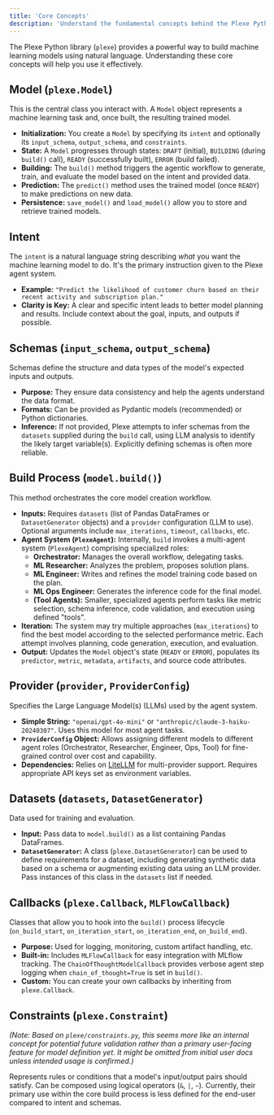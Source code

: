 ```yaml
---
title: 'Core Concepts'
description: 'Understand the fundamental concepts behind the Plexe Python library.'
---
```


The Plexe Python library (`plexe`) provides a powerful way to build machine learning models using natural language. Understanding these core concepts will help you use it effectively.

## Model (`plexe.Model`)

This is the central class you interact with. A `Model` object represents a machine learning task and, once built, the resulting trained model.

* **Initialization:** You create a `Model` by specifying its `intent` and optionally its `input_schema`, `output_schema`, and `constraints`.
* **State:** A `Model` progresses through states: `DRAFT` (initial), `BUILDING` (during `build()` call), `READY` (successfully built), `ERROR` (build failed).
* **Building:** The `build()` method triggers the agentic workflow to generate, train, and evaluate the model based on the intent and provided data.
* **Prediction:** The `predict()` method uses the trained model (once `READY`) to make predictions on new data.
* **Persistence:** `save_model()` and `load_model()` allow you to store and retrieve trained models.

## Intent

The `intent` is a natural language string describing *what* you want the machine learning model to do. It's the primary instruction given to the Plexe agent system.

* **Example:** `"Predict the likelihood of customer churn based on their recent activity and subscription plan."`
* **Clarity is Key:** A clear and specific intent leads to better model planning and results. Include context about the goal, inputs, and outputs if possible.

## Schemas (`input_schema`, `output_schema`)

Schemas define the structure and data types of the model's expected inputs and outputs.

* **Purpose:** They ensure data consistency and help the agents understand the data format.
* **Formats:** Can be provided as Pydantic models (recommended) or Python dictionaries.
* **Inference:** If not provided, Plexe attempts to infer schemas from the `datasets` supplied during the `build` call, using LLM analysis to identify the likely target variable(s). Explicitly defining schemas is often more reliable.

## Build Process (`model.build()`)

This method orchestrates the core model creation workflow.

* **Inputs:** Requires `datasets` (list of Pandas DataFrames or `DatasetGenerator` objects) and a `provider` configuration (LLM to use). Optional arguments include `max_iterations`, `timeout`, `callbacks`, etc.
* **Agent System (`PlexeAgent`):** Internally, `build` invokes a multi-agent system (`PlexeAgent`) comprising specialized roles:
    * **Orchestrator:** Manages the overall workflow, delegating tasks.
    * **ML Researcher:** Analyzes the problem, proposes solution plans.
    * **ML Engineer:** Writes and refines the model training code based on the plan.
    * **ML Ops Engineer:** Generates the inference code for the final model.
    * **(Tool Agents):** Smaller, specialized agents perform tasks like metric selection, schema inference, code validation, and execution using defined "tools".
* **Iteration:** The system may try multiple approaches (`max_iterations`) to find the best model according to the selected performance metric. Each attempt involves planning, code generation, execution, and evaluation.
* **Output:** Updates the `Model` object's state (`READY` or `ERROR`), populates its `predictor`, `metric`, `metadata`, `artifacts`, and source code attributes.

## Provider (`provider`, `ProviderConfig`)

Specifies the Large Language Model(s) (LLMs) used by the agent system.

* **Simple String:** `"openai/gpt-4o-mini"` or `"anthropic/claude-3-haiku-20240307"`. Uses this model for most agent tasks.
* **`ProviderConfig` Object:** Allows assigning different models to different agent roles (Orchestrator, Researcher, Engineer, Ops, Tool) for fine-grained control over cost and capability.
* **Dependencies:** Relies on [LiteLLM](https://docs.litellm.ai/docs/) for multi-provider support. Requires appropriate API keys set as environment variables.

## Datasets (`datasets`, `DatasetGenerator`)

Data used for training and evaluation.

* **Input:** Pass data to `model.build()` as a list containing Pandas DataFrames.
* **`DatasetGenerator`:** A class (`plexe.DatasetGenerator`) can be used to define requirements for a dataset, including generating synthetic data based on a schema or augmenting existing data using an LLM provider. Pass instances of this class in the `datasets` list if needed.

## Callbacks (`plexe.Callback`, `MLFlowCallback`)

Classes that allow you to hook into the `build()` process lifecycle (`on_build_start`, `on_iteration_start`, `on_iteration_end`, `on_build_end`).

* **Purpose:** Used for logging, monitoring, custom artifact handling, etc.
* **Built-in:** Includes `MLFlowCallback` for easy integration with MLflow tracking. The `ChainOfThoughtModelCallback` provides verbose agent step logging when `chain_of_thought=True` is set in `build()`.
* **Custom:** You can create your own callbacks by inheriting from `plexe.Callback`.

## Constraints (`plexe.Constraint`)

*(Note: Based on `plexe/constraints.py`, this seems more like an internal concept for potential future validation rather than a primary user-facing feature for model definition yet. It might be omitted from initial user docs unless intended usage is confirmed.)*

Represents rules or conditions that a model's input/output pairs should satisfy. Can be composed using logical operators (`&`, `|`, `~`). Currently, their primary use within the core build process is less defined for the end-user compared to intent and schemas.